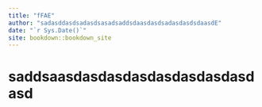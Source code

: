 ```yaml
--- 
title: "fFAE"
author: "sadasddasdsadasdsasadsaddsdaasdasdsadasdasdsdaasdE"
date: "`r Sys.Date()`"
site: bookdown::bookdown_site
---
```


# saddsaasdasdasdasdasdasdasdasdasd

